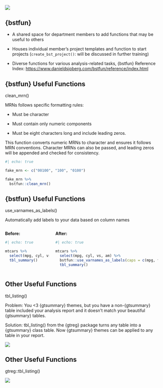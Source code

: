 ##  {background-color="#007CBA" style="text-align: center;"}

![](images/rerer_bstfun.png)

## {bstfun}

-   A [shared space]{.emphasized} for department members to add functions that may be useful to others

-   Houses individual member's [project templates]{.emphasized} and function to start projects (`create_bst_project()`: will be discussed in further training)

-   Diverse functions for various analysis-related tasks, [{bstfun} Reference Index]{.emphasized}: <https://www.danieldsjoberg.com/bstfun/reference/index.html>


## {bstfun} Useful Functions

[clean_mrn()]{.emphasized}

MRNs follows specific formatting rules:

-   Must be character

-   Must contain only numeric components

-   Must be eight characters long and include leading zeros.

This function converts numeric MRNs to character and ensures it follows MRN conventions. Character MRNs can also be passed, and leading zeros will be appended and checked for consistency.

```r
#| echo: true

fake_mrn <- c("00100", "100", "0100")

fake_mrn %>%
  bstfun::clean_mrn()
```

## {bstfun} Useful Functions

[use_varnames_as_labels()]{.emphasized}

Automatically add labels to your data based on column names

::: columns
::: column
**Before:**

```r
#| echo: true

mtcars %>%
  select(mpg, cyl, vs, am) %>%
  tbl_summary() 
```
:::

::: column
**After:**

```r
#| echo: true

mtcars %>%
  select(mpg, cyl, vs, am) %>%
  bstfun::use_varnames_as_labels(caps = c(mpg, vs), exclude = cyl) %>%
  tbl_summary()

```
:::
:::



## Other Useful Functions

[tbl_listing()]{.emphasized}


Problem: You <3  {gtsummary} themes, but you have a non-{gtsummary} table included your analysis report and it doesn’t match your beautiful {gtsummary} tables.
 
Solution: tbl_listing() from the {gtreg} package turns any table into a {gtsummary} class table. Now {gtsummary} themes can be applied to any table in your report.

![](images/tbl_listing.png)

## Other Useful Functions

[gtreg::tbl_listing()]{.emphasized}

![](images/tbl_listing2.png)
